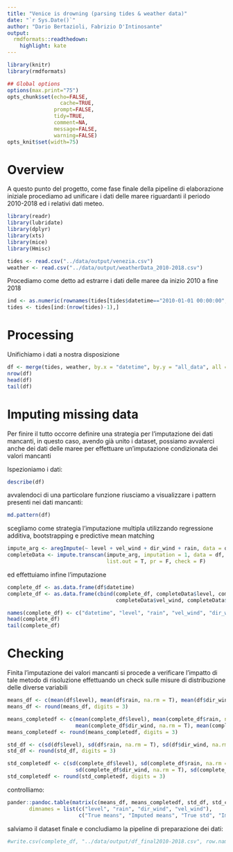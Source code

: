```yaml
---
title: "Venice is drowning (parsing tides & weather data)"
date: "`r Sys.Date()`"
author: "Dario Bertazioli, Fabrizio D'Intinosante"
output:
  rmdformats::readthedown:
    highlight: kate
---
```



```r
library(knitr)
library(rmdformats)

## Global options
options(max.print="75")
opts_chunk$set(echo=FALSE,
	             cache=TRUE,
               prompt=FALSE,
               tidy=TRUE,
               comment=NA,
               message=FALSE,
               warning=FALSE)
opts_knit$set(width=75)
```

# Overview

A questo punto del progetto, come fase finale della pipeline di elaborazione iniziale procediamo ad unificare i dati delle maree riguardanti il periodo 2010-2018 ed i relativi dati meteo.

```r
library(readr)
library(lubridate)
library(dplyr)
library(xts)
library(mice)
library(Hmisc)
```

```r
tides <- read.csv("../data/output/venezia.csv")
weather <- read.csv("../data/output/weatherData_2010-2018.csv")
```

Procediamo come detto ad estrarre i dati delle maree da inizio 2010 a fine 2018

```r
ind <- as.numeric(rownames(tides[tides$datetime=="2010-01-01 00:00:00",]))
tides <- tides[ind:(nrow(tides)-1),]
```

# Processing

Unifichiamo i dati a nostra disposizione

```r
df <- merge(tides, weather, by.x = "datetime", by.y = "all_data", all = T)
nrow(df)
head(df)
tail(df)
```

# Imputing missing data

Per finire il tutto occorre definire una strategia per l'imputazione dei dati mancanti, in questo caso, avendo già unito i dataset, possiamo avvalerci anche dei dati delle maree per effettuare un'imputazione condizionata dei valori mancanti

Ispezioniamo i dati:

```r
describe(df)
```

avvalendoci di una particolare funzione riusciamo a visualizzare i pattern presenti nei dati mancanti:

```r
md.pattern(df)
```

scegliamo come strategia l'imputazione multipla utilizzando regressione additiva, bootstrapping e predictive mean matching

```r
impute_arg <- aregImpute(~ level + vel_wind + dir_wind + rain, data = df, n.impute = 15)
completeData <- impute.transcan(impute_arg, imputation = 1, data = df,
                                list.out = T, pr = F, check = F) 
```

ed effettuiamo infine l'imputazione

```r
complete_df <- as.data.frame(df$datetime)
complete_df <- as.data.frame(cbind(complete_df, completeData$level, completeData$rain,
                                   completeData$vel_wind, completeData$dir_wind))

names(complete_df) <- c("datetime", "level", "rain", "vel_wind", "dir_wind")
head(complete_df)
tail(complete_df)
```

# Checking

Finita l'imputazione dei valori mancanti si procede a verificare l'impatto di tale metodo di risoluzione effettuando un check sulle misure di distribuzione delle diverse variabili

```r
means_df <- c(mean(df$level), mean(df$rain, na.rm = T), mean(df$dir_wind, na.rm = T), mean(df$vel_wind, na.rm = T))
means_df <- round(means_df, digits = 3)

means_completedf <- c(mean(complete_df$level), mean(complete_df$rain, na.rm = T),
                      mean(complete_df$dir_wind, na.rm = T), mean(complete_df$vel_wind, na.rm = T))
means_completedf <- round(means_completedf, digits = 3)

std_df <- c(sd(df$level), sd(df$rain, na.rm = T), sd(df$dir_wind, na.rm = T), sd(df$vel_wind, na.rm = T))
std_df <- round(std_df, digits = 3)

std_completedf <- c(sd(complete_df$level), sd(complete_df$rain, na.rm = T),
                      sd(complete_df$dir_wind, na.rm = T), sd(complete_df$vel_wind, na.rm = T))
std_completedf <- round(std_completedf, digits = 3)

```

controlliamo:

```r
pander::pandoc.table(matrix(c(means_df, means_completedf, std_df, std_completedf), nrow = 4, ncol = 4,
       dimnames = list(c("level", "rain", "dir_wind", "vel_wind"),
                       c("True means", "Imputed means", "True std", "Imputed std"))), caption="Confronto tra valori di media e standard deviation per ogni variabile prima e dopo il processo di imputazione")
```

salviamo il dataset finale e concludiamo la pipeline di preparazione dei dati:

```r
#write.csv(complete_df, "../data/output/df_final2010-2018.csv", row.names = F)
```

